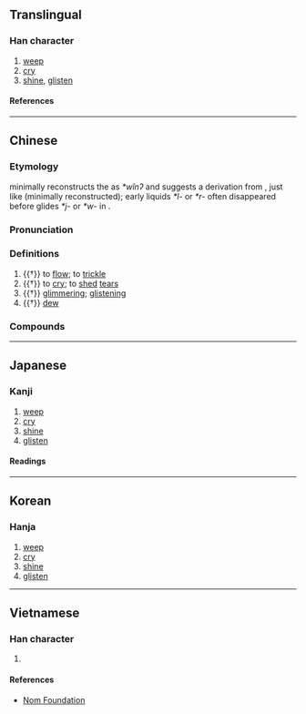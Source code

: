 {{character info}}
==Translingual==

===Han character===
{{Han char|rn=85|rad=水|as=05|sn=8|four=30132|canj=EYVI|ids=⿰氵玄}}

# [[weep]]
# [[cry]]
# [[shine]], [[glisten]]

====References====
{{Han ref|kx=0618.080|dkj=17319|dj=1013.050|hdz=31593.030|uh=6CEB}}

----

==Chinese==
{{zh-forms}}

===Etymology===
{{zh-ref|Schuessler (2007)}} minimally reconstructs the {{cog|och|-}} as ''*wînʔ'' and suggests a derivation from {{inh|zh|sit-pro|*lwi(j)||flow; stream}}, just like {{och-l|水|tr=lhuiʔ}} (minimally reconstructed); early liquids ''*l-'' or ''*r-'' often disappeared before glides ''*j-'' or ''*w-'' in {{cog|ltc|-}}.

===Pronunciation===
{{zh-pron
|m=xuàn
|c=jyun5
|mc=y
|oc=y
|ma=
|cat=v,a,n
}}

===Definitions===
{{zh-hanzi}}

# {{†}} {{lb|zh|of droplets of water}} to [[flow]]; to [[trickle]]
# {{†}} to [[cry]]; to [[shed]] [[tear]]s
# {{†}} {{lb|zh|of dew}} [[glimmer]]ing; [[glisten]]ing
# {{†}} [[dew]]

===Compounds===
{{zh-der|泫然欲泣|泫泫|潸泫|泫然|泫沄}}

----

==Japanese==

===Kanji===
{{ja-kanji|grade=|rs=水05}}

# [[weep]]
# [[cry]]
# [[shine]]
# [[glisten]]

====Readings====
{{ja-readings
|on=けん, げん
|kun=ながれる
|nanori=ひろし
}}

----

==Korean==

===Hanja===
{{ko-hanja|현}}

# [[weep]]
# [[cry]]
# [[shine]]
# [[glisten]]

----

==Vietnamese==

===Han character===
{{vi-readings|rs=水05|reading=huyên}}

# {{rfdef|vi|sort=水05}}

====References====
* [http://nomfoundation.org/common/nom_details.php?codepoint=6ceb Nom Foundation]